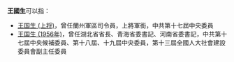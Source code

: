 '''王國生'''可以指：
* [[王国生_(上将)|王国生 (上将)]]，曾任蘭州軍區司令員，上將軍銜，中共第十七屆中央委員
* [[王国生_(1956年)|王国生 (1956年)]]，曾任湖北省省長、青海省委書記、河南省委書記，中共第十七屆中央候補委員、第十八屆、十九屆中央委員，第十三屆全國人大社會建設委員會副主任委員
{{Disambiguation|G|cat=三字王姓人名消歧义}}
